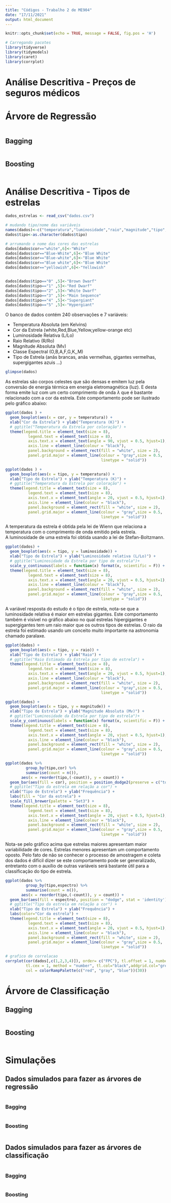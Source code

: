 ```yaml
---
title: "Códigos - Trabalho 2 de ME904"
date: "17/11/2021"
output: html_document
---
```


```r
knitr::opts_chunk$set(echo = TRUE, message = FALSE, fig.pos = 'H')
```

```r
# Carregando pacotes 
library(tidyverse)
library(tidymodels)
library(caret)
library(corrplot)
```

# Análise Descritiva - Preços de seguros médicos 

<!-- ler conjunto de dados e fazer analise descritiva -->

# Árvore de Regressão 

<!-- colocar aqui modelagem da arvore de regressao para ver como funciona, 
acho que nao precisa colocar esse modelo no relatorio so ter o codigo no apendice  -->

```r

```


## Bagging

<!--fazer arvores de regressao utilizando bagging -->

```r

```

## Boosting 

<!--fazer arvores de regressao utilizando boosting -->

```r

```


# Análise Descritiva - Tipos de estrelas

<!-- ler conjunto de dados e fazer analise descritiva -->

```r
dados_estrelas <- read_csv("dados.csv")

# mudando tipo/nome das variáveis 
names(dados)<-c("temperatura","luminosidade","raio","magnitude","tipo","cor","espectro")
dados$tipo<-as.character(dados$tipo)

# arrumando o nome das cores das estrelas
dados[dados$cor=="white",6]<-"White"
dados[dados$cor=="Blue-White",6]<-"Blue White"
dados[dados$cor=="Blue-white",6]<-"Blue White"
dados[dados$cor=="Blue white",6]<-"Blue White"
dados[dados$cor=="yellowish",6]<-"Yellowish"


dados[dados$tipo=="0" ,5]<-"Brown Dwarf"
dados[dados$tipo=="1" ,5]<-"Red Dwarf"
dados[dados$tipo=="2" ,5]<-"White Dwarf"
dados[dados$tipo=="3" ,5]<-"Main Sequence"
dados[dados$tipo=="4" ,5]<-"Supergiant"
dados[dados$tipo=="5" ,5]<-"Hypergiant"


```


O banco de dados contém 240 observações e 7 variáveis:

- Temperatura Absoluta (em Kelvins)
- Cor da Estrela (white,Red,Blue,Yellow,yellow-orange etc)
- Luminosidade Relativa (L/Lo)
- Raio Relativo (R/Ro)
- Magnitude Absoluta (Mv)
- Classe Espectral (O,B,A,F,G,K,,M)
- Tipo de Estrela (anãs brancas, anãs vermelhas, gigantes vermelhas, supergigantes azuis ...)

```r
glimpse(dados)
```


As estrelas são corpos celestes que são densas e emitem luz pela conversão de energia térmica em energia eletromagnética (luz). E desta forma emite luz com um certo comprimento de onda $\lambda$ que é bastante relacionado com a cor da estrela. Este comportamento pode ser ilustrado pelo gráfico abaixo:

```r
ggplot(dados ) +
  geom_boxplot(aes(x = cor, y = temperatura)) + 
  xlab("Cor da Estrela") + ylab("Temperatura (K)") + 
  # ggtitle("Temperatura da Estrela por coloração") +
  theme(legend.title = element_text(size = 8),
          legend.text = element_text(size = 8), 
          axis.text.x = element_text(angle = 90, vjust = 0.5, hjust=1),
          axis.line = element_line(colour = "black"),
          panel.background = element_rect(fill = "white", size = 2),
          panel.grid.major = element_line(colour = "gray",size = 0.5,
                                          linetype = "solid")) 
```

```r
ggplot(dados ) +
  geom_boxplot(aes(x = tipo, y = temperatura)) + 
  xlab("Tipo de Estrela") + ylab("Temperatura (K)") + 
  # ggtitle("Temperatura da Estrela por coloração") +
  theme(legend.title = element_text(size = 8),
          legend.text = element_text(size = 8), 
          axis.text.x = element_text(angle = 20, vjust = 0.5, hjust=1),
          axis.line = element_line(colour = "black"),
          panel.background = element_rect(fill = "white", size = 2),
          panel.grid.major = element_line(colour = "gray",size = 0.5,
                                          linetype = "solid")) 
```


A temperatura da estrela é obtida pela lei de Wienn que relaciona a temperatura com o comprimento de onda emitido pela estrela.  
A luminosidade de uma estrela foi obtida usando a lei de Stefan-Boltzmann. 

```r
ggplot(dados) + 
  geom_boxplot(aes(x = tipo, y = luminosidade)) + 
  xlab("Tipo de Estrela") + ylab("Luminosidade relativa (L/Lo)") +
  # ggtitle("Luminosidade da Estrela por tipo de estrela")+ 
  scale_y_continuous(labels = function(x) format(x, scientific = F)) +
  theme(legend.title = element_text(size = 8),
          legend.text = element_text(size = 8), 
          axis.text.x = element_text(angle = 20, vjust = 0.5, hjust=1),
          axis.line = element_line(colour = "black"),
          panel.background = element_rect(fill = "white", size = 2),
          panel.grid.major = element_line(colour = "gray",size = 0.5,
                                          linetype = "solid")) 
```

A variável resposta do estudo é o tipo de estrela, nota-se que a luminosidade relativa é maior em estrelas gigantes. Este comportamento também é visível no gráfico abaixo no qual estrelas hipergigantes e supergigantes tem um raio maior que os outros tipos de estrelas. O raio da estrela foi estimado usando um conceito muito importante na astronomia chamado paralaxe.

```r
ggplot(dados) + 
  geom_boxplot(aes(x = tipo, y = raio)) + 
  xlab("Tipo de Estrela") + ylab("Raio") + 
  # ggtitle("Raio Estimado da Estrela por tipo de estrela") + 
  theme(legend.title = element_text(size = 8),
          legend.text = element_text(size = 8), 
          axis.text.x = element_text(angle = 20, vjust = 0.5, hjust=1),
          axis.line = element_line(colour = "black"),
          panel.background = element_rect(fill = "white", size = 2),
          panel.grid.major = element_line(colour = "gray",size = 0.5,
                                          linetype = "solid")) 
```

```r
ggplot(dados) + 
  geom_boxplot(aes(x = tipo, y = magnitude)) + 
  xlab("Tipo de Estrela") + ylab("Magnitude Absoluta (Mv)") +
  # ggtitle("Luminosidade da Estrela por tipo de estrela")+ 
  scale_y_continuous(labels = function(x) format(x, scientific = F)) +
  theme(legend.title = element_text(size = 8),
          legend.text = element_text(size = 8), 
          axis.text.x = element_text(angle = 20, vjust = 0.5, hjust=1),
          axis.line = element_line(colour = "black"),
          panel.background = element_rect(fill = "white", size = 2),
          panel.grid.major = element_line(colour = "gray",size = 0.5,
                                          linetype = "solid")) 
```

```r
ggplot(dados %>%
         group_by(tipo,cor) %>% 
         summarise(count = n()), 
       aes(x = reorder(tipo,(-count)), y = count)) +
  geom_bar(aes(fill = cor), position = position_dodge2(preserve = c("total")), stat = 'identity') + 
  # ggtitle("Tipo da estrela em relação a cor") + 
  xlab("Tipo de Estrela") + ylab("Frequência") + 
  labs(fill = "Cor da estrela") +
  scale_fill_brewer(palette = "Set3") +
  theme(legend.title = element_text(size = 8),
          legend.text = element_text(size = 8), 
          axis.text.x = element_text(angle = 20, vjust = 0.5, hjust=1),
          axis.line = element_line(colour = "black"),
          panel.background = element_rect(fill = "white", size = 2),
          panel.grid.major = element_line(colour = "gray",size = 0.5,
                                          linetype = "solid")) 

```

Nota-se pelo gráfico acima que estrelas maiores apresentam maior variabilidade de cores. Estrelas menores apresentam um comportamento oposto. Pelo fato de não se conhecer o processo de amostragem e coleta dos dados é difícil dizer se este comportamento pode ser generalizado, entretanto com o auxílio de outras variáveis será bastante útil para a classificação do tipo de estrela.

```r
ggplot(dados %>%
         group_by(tipo,espectro) %>% 
         summarise(count = n()), 
       aes(x = reorder(tipo,(-count)), y = count)) +
  geom_bar(aes(fill = espectro), position = "dodge", stat = 'identity') +
  # ggtitle("Tipo da estrela em relação a cor") + 
  xlab("Tipo de Estrela") + ylab("Frequência") + 
  labs(color="Cor da estrela") +
  theme(legend.title = element_text(size = 8),
          legend.text = element_text(size = 8), 
          axis.text.x = element_text(angle = 20, vjust = 0.5, hjust=1),
          axis.line = element_line(colour = "black"),
          panel.background = element_rect(fill = "white", size = 2),
          panel.grid.major = element_line(colour = "gray",size = 0.5,
                                          linetype = "solid")) 

```

```r
# grafico de correlacao
corrplot(cor(dados[,c(1,2,3,4)]), order= c("FPC"), tl.offset = 1, number.cex = 1.5,cl.pos = 'b',cl.cex = 1,
         tl.cex = 1, method = "number", tl.col="black",addgrid.col="grey",
         col = colorRampPalette(c("red", "gray", "blue"))(30))
```

# Árvore de Classificação

<!-- colocar aqui modelagem da arvore de classificacao para ver como funciona, 
acho que nao precisa colocar esse modelo no relatorio so ter o codigo no apendice  -->

## Bagging

<!--fazer arvores de classificacao utilizando bagging -->

```r

```

## Boosting 

<!--fazer arvores de classificacao utilizando boosting -->

```r

```

# Simulações

## Dados simulados para fazer as árvores de regressão 

```r

```

### Bagging

```r

```

### Boosting 

```r

```

## Dados simulados para fazer as árvores de classificação

```r

```

### Bagging

```r

```

### Boosting 

```r

```


